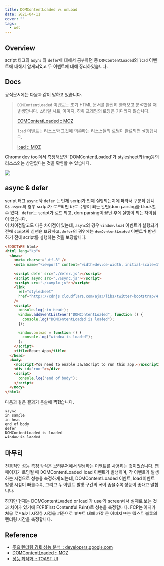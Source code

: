 ```yaml
---
title: DOMContentLoaded vs onLoad
date: 2021-04-11
cover: ""
tags:
  - web
---
```


## Overview

script 태그의 `async` 와 `defer`에 대해서 공부하던 중 `DOMContentLoaded`와 `load` 이벤트에 대해서 알게되었고 두 이벤트에 대해 정리하였습니다.

## Docs

공식문서에는 다음과 같이 말하고 있습니다.

> `DOMContentLoaded` 이벤트는 초기 HTML 문서를 완전히 불러오고 분석했을 때 발생합니다. 스타일 시트, 이미지, 하위 프레임의 로딩은 기다리지 않습니다.
>
> [DOMContentLoaded :: MOZ](https://developer.mozilla.org/ko/docs/Web/API/Window/DOMContentLoaded_event)
>
> `load` 이벤트는 리소스와 그것에 의존하는 리소스들의 로딩이 완료되면 실행됩니다.
>
> [load :: MOZ](https://developer.mozilla.org/ko/docs/Web/API/Window/load_event)

Chrome dev tool에서 측정해보면 \`DOMContentLoaded\`가 stylesheet와 img등의 리소스와는 상관없다는 것을 확인할 수 있습니다.

![](/images/domcontentload.png)

## async & defer

script 태그 `async` 와 `defer` 는 언제 script가 언제 실행되는지에 따라서 구분이 됩니다. `async`의 경우 script가 로드되면 바로 수행이 되는 반면(dom parsing을 block할 수 있다.) `defer`는 script가 로드 되고, dom parsing이 끝난 후에 실행이 되는 차이점이 있습니다. <br/>
이 차이점말고도 다른 차이점이 있는데, `async`의 경우 `window.load` 이벤트가 실행되기 전에 script의 실행을 보장하고, `defer`의 경우에는 `domContentLoaded` 이벤트가 발생하기 전에 script를 실행하는 것을 보장합니다.

```html
<!DOCTYPE html>
<html lang="ko">
  <head>
    <meta charset="utf-8" />
    <meta name="viewport" content="width=device-width, initial-scale=1" />

    <script defer src="./defer.js"></script>
    <script async src="./async.js"></script>
    <script src="./sample.js"></script>
    <link
      rel="stylesheet"
      href="https://cdnjs.cloudflare.com/ajax/libs/twitter-bootstrap/4.0.0-alpha/css/bootstrap.min.css"
    />
    <script>
      console.log("in head");
      window.addEventListener("DOMContentLoaded", function () {
        console.log("DOMContentLoaded is loaded");
      });

      window.onload = function () {
        console.log("window is loaded");
      };
    </script>
    <title>React App</title>
  </head>
  <body>
    <noscript>You need to enable JavaScript to run this app.</noscript>
    <div id="root"></div>
    <script>
      console.log("end of body");
    </script>
  </body>
</html>
```

다음과 같은 결과가 콘솔에 찍혔습니다.

```shell
async
in sample
in head
end of body
defer
DOMContentLoaded is loaded
window is loaded
```

## 마무리

전통적인 성능 측정 방식은 브라우저에서 발생하는 이벤트를 사용하는 것이었습니다. 웹 페이지가 로딩될 때 DOMContentLoaded, load 이벤트가 발생하며, 각 이벤트가 발생하는 시점으로 성능을 측정하게 되는데, DOMContentlLoaded 이벤트, load 이벤트 발생 시점이 빠를수록, 그리고 두 이벤트 발생 구간의 폭이 좁을수록 성능이 좋다고 말합니다.

하지만 현재는 DOMContentLoaded or load 가 user가 screen에서 실제로 보는 것과 차이가 있기에 FCP(First Contentful Paint)로 성능을 측정합니다. FCP는 이지가 처음 로드되기 시작한 시점을 기준으로 뷰포트 내에 가장 큰 이미지 또는 텍스트 블록의 렌더링 시간을 측정합니다.

## Reference

- [주요 렌더링 경로 성능 분석 :: developers.google.com](https://developers.google.com/web/fundamentals/performance/critical-rendering-path/analyzing-crp)
- [DOMContentLoaded :: MOZ](https://developer.mozilla.org/en-US/docs/Web/API/Window/DOMContentLoaded_event)
- [성능 최적화 :: TOAST UI](https://ui.toast.com/fe-guide/ko_PERFORMANCE)
